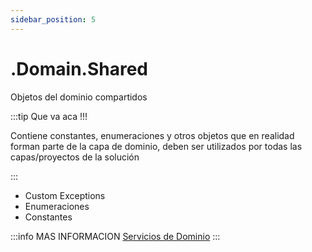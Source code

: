 ```yaml
---
sidebar_position: 5
---
```


# .Domain.Shared

Objetos del dominio compartidos


:::tip Que va aca !!!

Contiene constantes, enumeraciones y otros objetos que en realidad forman parte de la capa de dominio, deben ser utilizados por todas las capas/proyectos de la solución

:::

* Custom Exceptions
* Enumeraciones
* Constantes

:::info MAS INFORMACION
[Servicios de Dominio](docs/ddd/services.md#domain-services)
:::

